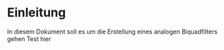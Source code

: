 # Einleitung
In diesem Dokument soll es um die Erstellung eines analogen Biquadfilters gehen \newline
Test hier

